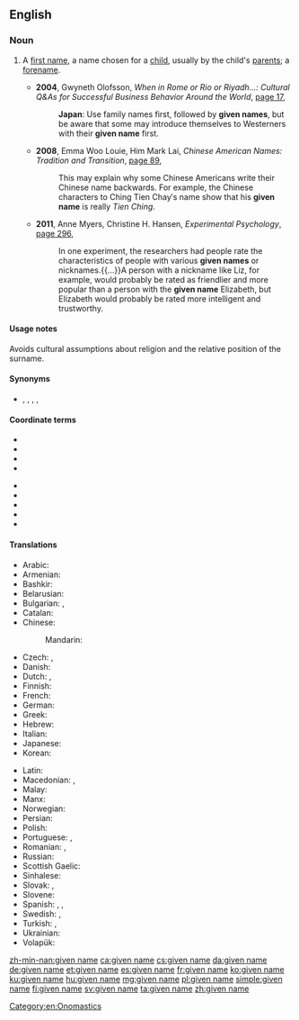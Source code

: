 ==English==
{{wikipedia}}

===Noun===
{{en-noun|head=[[given]] [[name]]}}

# {{lb|en|chiefly|Australia|NZ|US|and|Scotland}} A [[first name]], a name chosen for a [[child]], usually by the child's [[parent]]s; a [[forename]].
#* '''2004''', Gwyneth Olofsson, ''When in Rome or Rio or Riyadh...: Cultural Q&As for Successful Business Behavior Around the World'', [http://books.google.com.au/books?id=OtpxnAj1TYwC&pg=PA17&dq=%22given+name|%22given+names%22+-intitle:%22%22+-inauthor:%22%22&hl=en&sa=X&ei=zaRdT9jYH8v3mAX2q9GlDw&redir_esc=y#v=onepage&q=%22given%20name|%22given%20names%22%20-intitle%3A%22%22%20-inauthor%3A%22%22&f=false page 17],
#*: '''Japan''': Use family names first, followed by '''given names''', but be aware that some may introduce themselves to Westerners with their '''given name''' first.
#* '''2008''', Emma Woo Louie, Him Mark Lai, ''Chinese American Names: Tradition and Transition'', [http://books.google.com.au/books?id=IGAClRACrsYC&pg=PA89&dq=%22given+name|%22given+names%22+-intitle:%22%22+-inauthor:%22%22&hl=en&sa=X&ei=zaRdT9jYH8v3mAX2q9GlDw&redir_esc=y#v=onepage&q=%22given%20name|%22given%20names%22%20-intitle%3A%22%22%20-inauthor%3A%22%22&f=false page 89],
#*: This may explain why some Chinese Americans write their Chinese name backwards. For example, the Chinese characters to Ching Tien Chay′s name show that his '''given name''' is really ''Tien Ching''.
#* '''2011''', Anne Myers, Christine H. Hansen, ''Experimental Psychology'', [http://books.google.com.au/books?id=AZgFmMqpWTUC&pg=PA296&dq=%22given+name|%22given+names%22+-intitle:%22%22+-inauthor:%22%22&hl=en&sa=X&ei=zaRdT9jYH8v3mAX2q9GlDw&redir_esc=y#v=onepage&q=%22given%20name|%22given%20names%22%20-intitle%3A%22%22%20-inauthor%3A%22%22&f=false page 296],
#*: In one experiment, the researchers had people rate the characteristics of people with various '''given names''' or nicknames.{{...}}A person with a nickname like Liz, for example, would probably be rated as friendlier and more popular than a person with the '''given name''' Elizabeth, but Elizabeth would probably be rated more intelligent and trustworthy.

====Usage notes====
Avoids cultural assumptions about religion and the relative position of the surname.

====Synonyms====
* {{l|en|Christian name}}, {{l|en|first name}}, {{l|en|forename}}, {{l|en|front name}}, {{l|en|birth name}}

====Coordinate terms====
{{top2}}
* {{l|en|epithet}}
* {{l|en|family name}}
* {{l|en|hypocorism}}
* {{l|en|last name}}
{{mid2}}
* {{l|en|middle name}}
* {{l|en|nickname}}
* {{l|en|pet name}}
* {{l|en|personal name}}
* {{l|en|surname}}
{{bottom}}

====Translations====
{{trans-top|name chosen for a child by its parents}}
* Arabic: {{t+|ar|اِسْم|m}}
* Armenian: {{t+|hy|անուն}}
* Bashkir: {{t|ba|исем|sc=Cyrl}}
* Belarusian: {{t|be|і́мя|n}}
* Bulgarian: {{t|bg|со́бствено и́ме|n}}, {{t+|bg|и́ме|n}}
* Catalan: {{t+|ca|nom|m}}
* Chinese:
*: Mandarin: {{t+|cmn|名字|tr=míngzi|sc=Hani}}
* Czech: {{t+|cs|jméno|n}}, {{t+|cs|křestní jméno|n}}
* Danish: {{t+|da|fornavn}}
* Dutch: {{t+|nl|voornaam|m}}, {{t+|nl|roepnaam|m}}
* Finnish: {{t+|fi|etunimi}}
* French: {{t+|fr|prénom|m}}
* German: {{t+|de|Vorname|m}}
* Greek: {{t|el|μικρό όνομα|n}}
* Hebrew: {{t+|he|שֵׁם פְּרָטִי|m|tr=shem pratí|sc=Hebr}}
* Italian: {{t+|it|nome|m}}
* Japanese: {{t+|ja|名前|tr=なまえ, namae|sc=Jpan}}
* Korean: {{t+|ko|이름|tr=ireum}}
{{trans-mid}}
* Latin: {{t|la|praenōmen|n}}
* Macedonian: {{t+|mk|лично име|n|tr=líčno íme}}, {{t|mk|и́ме|n}}
* Malay: {{t|ms|nama pertama}}
* Manx: {{t|gv|ennym bashtee|m}}
* Norwegian: {{t+|no|fornavn|n}}
* Persian: {{t+|fa|نام|tr=nâm|sc=fa-Arab}}
* Polish: {{t+|pl|imię|n}}
* Portuguese: {{t|pt|nome próprio|m}}, {{t|pt|nome de batismo|m}}
* Romanian: {{t+|ro|prenume|n}}, {{t|ro|nume de naștere|m}}
* Russian: {{t+|ru|и́мя|n}}
* Scottish Gaelic: {{t|gd|ainm-baistidh|m}}
* Sinhalese: {{t|si|මුල් නම}}
* Slovak: {{t+|sk|meno|n}}, {{t|sk|krstné meno|n}}
* Slovene: {{t+|sl|ime|n}}
* Spanish: {{t+|es|nombre|m}}, {{t+|es|nombre propio}}, {{t+|es|nombre de pila|m}}
* Swedish: {{t+|sv|förnamn|n}}, {{t+|sv|tilltalsnamn|n}}
* Turkish: {{t+|tr|isim}}, {{t+|tr|ad}}
* Ukrainian: {{t+|uk|і́м'я|n}}
* Volapük: {{t+|vo|pösodanem}}
{{trans-bottom}}

[[Category:en:Onomastics]]

[[zh-min-nan:given name]]
[[ca:given name]]
[[cs:given name]]
[[da:given name]]
[[de:given name]]
[[et:given name]]
[[es:given name]]
[[fr:given name]]
[[ko:given name]]
[[ku:given name]]
[[hu:given name]]
[[mg:given name]]
[[pl:given name]]
[[simple:given name]]
[[fi:given name]]
[[sv:given name]]
[[ta:given name]]
[[zh:given name]]
